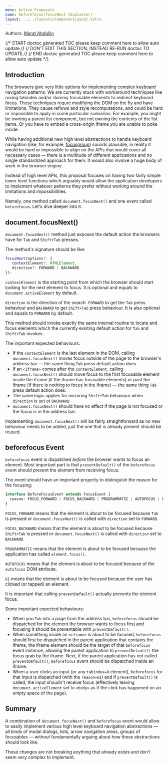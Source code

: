 ```yaml
---
menu: Active Proposals
name: beforefocus/focusNext (Explainer)
layout: ../../layouts/ComponentLayout.astro
---
```


Authors: [Marat Abdullin](https://github.com/mshoho)

{/* START doctoc generated TOC please keep comment here to allow auto update */}
{/* DON'T EDIT THIS SECTION, INSTEAD RE-RUN doctoc TO UPDATE */}
{/* END doctoc generated TOC please keep comment here to allow auto update */}

## Introduction

The browsers give very little options for implementing complex keyboard navigation
patterns. We are currently stuck with workaround techniques like roving tabindex and/or
dummy focusable elements to redirect keyboard focus. These techniques requre modifying the
DOM on the fly and have limitations. They cause reflows and style recomputations, and
could be hard or impossible to apply in some particular scenarios. For example, you might
be owning a parent list component, but not owning the contents of the list items. Or
you have to embed a cross-origin iframe you are unable to poke inside.

While having additional new high level abstractions to handle keyboard navigation (like,
for example, [focusgroup](./focusgroup.explainer)) sounds plausible, in reality it
would be hard or impossible to align on the APIs that would cover all necessary cases —
there is a multitude of different applications and no single standardized approach for them.
It would also involve a huge body of work in the browser engine.

Instead of high level APIs, this proposal focuses on having two fairly simple lower level
functions which arguably would allow the application developers to implement whatever patterns
they prefer without working around the limitations and impossibilities.

Namely, one method called `document.focusNext()` and one event called `beforefocus`.
Let's dive deeper into it.

## document.focusNext()

`document.focusNext()` method just exposes the default action the browsers have for `Tab` and
`Shift+Tab` presses.

The method's signature should be like:

```ts
focusNext(options?: {
   contextElement?: HTMLElement,
   direction?: FORWARD | BACKWARD
});
```

`contextElement` is the starting point from which the browser should start looking for the next
element to focus. It is optional and equals to `document.activeElement` by default.

`direction` is the direction of the search. `FORWARD` to get the `Tab` press behaviour and
`BACKWARD` to get `Shift+Tab` press behaviour. It is also optional and equals to `FORWARD` by
default.

This method should invoke exactly the same internal routine to locate and focus
elements which the currently existing default action for `Tab` and `Shift+Tab` invokes.

The important expected behaviours:

* If the `contextElement` is the last element in the DOM, calling `document.focusNext()` moves
   focus outside of the page to the browser's address bar — the same thing `Tab` press default
   action does.
* If an `<iframe>` comes after the `contextElement`, calling `document.focusNext()` should
   move focus to the first focusable element inside the iframe (if the iframe has focusable
   elements) or past the iframe (if there is nothing to focus in the iframe) — the same thing
   `Tab` press default action does.
* The same logic applies for mirroring `Shift+Tab` behaviour when `direction` is set ot `BACKWARD`.
* `document.focusNext()` should have no effect if the page is not focused or the focus is in
   the address bar.

Implementing `document.focusNext()` will be fairly straightforward as no new behaviour needs
to be added, just the one that is already present should be reused.


## beforefocus Event

`beforefocus` event is dispatched _before_ the browser wants to focus an element. Most important
part is that `preventDefault()` of the `beforefocus` event should prevent the element from
receiving focus.

The event should have an important property to distinguish the reason for the focusing:

```ts
interface BeforeFocusEvent extends FocusEvent {
  reason: FOCUS_FORWARD | FOCUS_BACKWARD | PROGRAMMATIC | AUTOFOCUS | UI
}
```

`FOCUS_FORWARD` means that the element is about to be focused because `Tab` is pressed or
`document.focusNext()` is called with `direction` set to `FORWARD`.

`FOCUS_BACKWARD` means that the element is about to be focused because `Shift+Tab` is
pressed or `document.focusNext()` is called with `direction` set to `BACKWARD`.

`PROGRAMMATIC` means that the element is about to be focused because the application has
called `element.focus()`.

`AUTOFOCUS` means that the element is about to be focused because of the `autofocus` DOM
attribute.

`UI` means that the element is about to be focused because the user has clicked (or tapped)
an element.

It is important that calling `preventDefault()` actually prevents the element focus.

Some important expected behaviours:

* When you `Tab` into a page from the address bar, `beforefocus` should be dispatched for
   the element the browser wants to focus first and focusing it should be preventable with
   `preventDefault()`.
* When something inside an `<iframe>` is about to be focused, `beforefocus` should first be
   dispatched in the parent application that contains the iframe, the iframe element should
   be the target of that `beforefocus` event instance, allowing the parent application to
   `preventDefault()` the focus grab by the iframe. Next, if the parent application has not
   called `preventDefault()`, `beforefocus` event should be dispatched inside an iframe.
* When a user clicks an input (or any `tabindex=0` element), `beforefocus` for
   that input is dispatched (with the `reason=UI`) and if `preventDefault()` is called,
   the input shoudn't receive focus (effectively leaving `document.activeElement` set to
   `<body>` as if the click has happened on an empty space of the page).

## Summary

A combination of `document.focusNext()` and `beforefocus` event would allow to easily
implement various high level keyboard navigation abstractions — all kinds of modal dialogs,
lists, arrow navigation areas, groups of focusables — without fundamentally arguing about
how these abstractions should look like.

These changes are not breaking anything that already exists and don't seem very complex to
implement.
